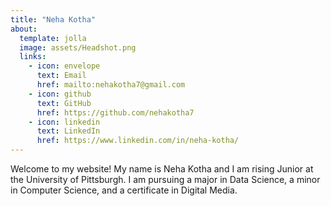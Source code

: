 ```yaml
---
title: "Neha Kotha"
about:
  template: jolla
  image: assets/Headshot.png
  links:
    - icon: envelope
      text: Email
      href: mailto:nehakotha7@gmail.com
    - icon: github
      text: GitHub
      href: https://github.com/nehakotha7
    - icon: linkedin
      text: LinkedIn
      href: https://www.linkedin.com/in/neha-kotha/
---
```


Welcome to my website! My name is Neha Kotha and I am rising Junior at the University of Pittsburgh. I am pursuing a major in Data Science, a minor in Computer Science, and a certificate in Digital Media.